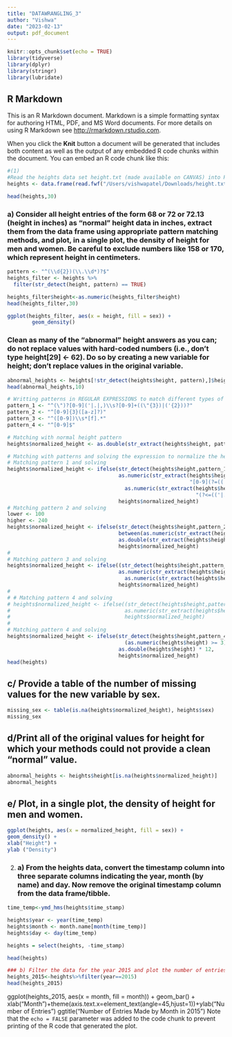 ```yaml
---
title: "DATAWRANGLING_3"
author: "Vishwa"
date: "2023-02-13"
output: pdf_document
---
```


```r
knitr::opts_chunk$set(echo = TRUE)
library(tidyverse)
library(dplyr)
library(stringr)
library(lubridate)
```

## R Markdown

This is an R Markdown document. Markdown is a simple formatting syntax for authoring HTML, PDF, and MS Word documents. For more details on using R Markdown see <http://rmarkdown.rstudio.com>.

When you click the **Knit** button a document will be generated that includes both content as well as the output of any embedded R code chunks within the document. You can embed an R code chunk like this:

```r
#(1)
#Read the heights data set height.txt (made available on CANVAS) into R. [Hint: Use read.fwf('height.txt', widths = c(30))]
heights <- data.frame(read.fwf("/Users/vishwapatel/Downloads/height.txt",header=TRUE,widths=c(35)))

head(heights,30)
```
### a) Consider all height entries of the form 68 or 72 or 72.13 (height in inches) as "normal" height data in inches, extract them from the data frame using appropriate pattern matching methods, and plot, in a single plot, the density of height for men and women. Be careful to exclude numbers like 158 or 170, which represent height in centimeters.

```r
pattern <- "^(\\d{2})(\\.\\d*)?$"
heights_filter <- heights %>%
  filter(str_detect(height, pattern) == TRUE)

heights_filter$height<-as.numeric(heights_filter$height)
head(heights_filter,30)
```

```r
ggplot(heights_filter, aes(x = height, fill = sex)) + 
        geom_density()
```


### Clean as many of the "abnormal" height answers as you can; do not replace values with hard-coded numbers (i.e., don't type height[29] <- 62). Do so by creating a new variable for height; don't replace values in the original variable.

```r
abnormal_heights <- heights[!str_detect(heights$height, pattern),]$height
head(abnormal_heights,10)
```

```r
# Writting patterns in REGULAR EXPRESSIONS to match different types of abnormal heights
pattern_1 <- "^(\")?[0-9]('|.|,)\\s?[0-9]+((\"{3})|('{2}))?"
pattern_2 <- "^[0-9]{3}([a-z]?)"
pattern_3 <- "^([0-9])\\s*[f].*"
pattern_4 <- "^[0-9]$"
```

```r
# Matching with normal height pattern
heights$normalized_height <- as.double(str_extract(heights$height, pattern))

# Matching with patterns and solving the expression to normalize the height
# Matching pattern 1 and solving
heights$normalized_height <- ifelse(str_detect(heights$height,pattern_1),
                                    as.numeric(str_extract(heights$height,
                                                           "[0-9](?=(('|\\.|,)(\\s)?))"))*12 +
                                      as.numeric(str_extract(heights$height,
                                                             "(?<=(('|.|,)(\\s)?))[0-9](?=(((\"{3})|('{2}))?))")),
                                    heights$normalized_height)
# Matching pattern 2 and solving
lower <- 100
higher <- 240
heights$normalized_height <- ifelse(str_detect(heights$height,pattern_2)&
                                    between(as.numeric(str_extract(heights$height,"[0-9]{3}")),lower,higher),
                                    as.double(str_extract(heights$height,"[0-9]{3}")) / 2.54,
                                    heights$normalized_height)
# 
# Matching pattern 3 and solving
heights$normalized_height <- ifelse((str_detect(heights$height,pattern_3)),
                                    as.numeric(str_extract(heights$height, "^[0-9]")) * 12 +
                                      as.numeric(str_extract(heights$height, "(?<=\\s)[0-9]")),
                                    heights$normalized_height)
# 
# # Matching pattern 4 and solving
# heights$normalized_height <- ifelse((str_detect(heights$height,pattern_4)),
#                                     as.numeric(str_extract(heights$height, "^[0-9]")),
#                                     heights$normalized_height)
# 
# Matching pattern 4 and solving
heights$normalized_height <- ifelse(str_detect(heights$height,pattern_4)&
                                      (as.numeric(heights$height) >= 3),
                                    as.double(heights$height) * 12,
                                    heights$normalized_height)
head(heights)
```

## c/ Provide a table of the number of missing values for the new variable by sex.
```r
missing_sex <- table(is.na(heights$normalized_height), heights$sex)
missing_sex
```

## d/Print all of the original values for height for which your methods could not provide a clean "normal" value.
```r
abnormal_heights <- heights$height[is.na(heights$normalized_height)]
abnormal_heights
```

## e/ Plot, in a single plot, the density of height for men and women.
```r
ggplot(heights, aes(x = normalized_height, fill = sex)) + 
geom_density() +
xlab("Height") +
ylab ("Density")
```
(2) 
### a) From the heights data, convert the timestamp column into three separate columns indicating the year, month (by name) and day. Now remove the original timestamp column from the data frame/tibble.

```r
time_temp<-ymd_hms(heights$time_stamp)

heights$year <- year(time_temp)
heights$month <- month.name[month(time_temp)]
heights$day <- day(time_temp)

heights = select(heights, -time_stamp)

head(heights)

```

```r
### b) Filter the data for the year 2015 and plot the number of entries made by month. In which month were the maximum number of entries made?
heights_2015<-heights%>%filter(year==2015)
head(heights_2015)
```


ggplot(heights_2015, aes(x = month, fill = month)) + geom_bar() + xlab("Month")+theme(axis.text.x=element_text(angle=45,hjust=1))+ylab("Number of Entries")
ggtitle("Number of Entries Made by Month in 2015")
Note that the `echo = FALSE` parameter was added to the code chunk to prevent printing of the R code that generated the plot.
